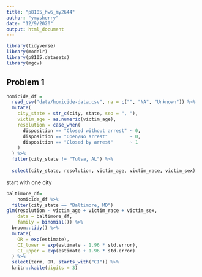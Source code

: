 ```yaml
---
title: "p8105_hw6_my2644"
author: "ymysherry"
date: "12/9/2020"
output: html_document
---
```


```r
library(tidyverse)
library(modelr)
library(p8105.datasets)
library(mgcv)
```
## Problem 1


```r
homicide_df =
  read_csv("data/homicide-data.csv", na = c("", "NA", "Unknown")) %>%
  mutate(
    city_state = str_c(city, state, sep = ", "),
    victim_age = as.numeric(victim_age),
    resolution = case_when(
      disposition == "Closed without arrest" ~ 0,
      disposition == "Open/No arrest"        ~ 0,
      disposition == "Closed by arrest"      ~ 1
    )
  ) %>%
  filter(city_state != "Tulsa, AL") %>% 
        
  select(city_state, resolution, victim_age, victim_race, victim_sex)
```


start with one city



```r
baltimore_df= 
    homicide_df %>%
  filter(city_state == "Baltimore, MD")
glm(resolution ~ victim_age + victim_race + victim_sex,
    data = baltimore_df,
    family = binomial()) %>%
  broom::tidy() %>%
  mutate(
    OR = exp(estimate),
    CI_lower = exp(estimate - 1.96 * std.error),
    CI_upper = exp(estimate + 1.96 * std.error)
  ) %>%
  select(term, OR, starts_with("CI")) %>%
  knitr::kable(digits = 3)
```

